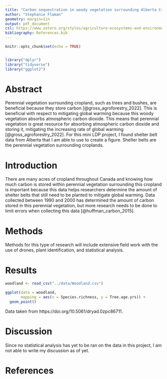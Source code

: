 ```yaml
---
title: "Carbon sequestration in woody vegetation surrounding Alberta Cropland"
author: "Stephanie Flaman"
geometry: margin=1in
output: pdf_document
csl: https://www.zotero.org/styles/agriculture-ecosystems-and-environment?source=1
bibliography: References.bib
---
```


```r
knitr::opts_chunk$set(echo = TRUE)


library("dplyr")
library("tidyverse")
library("ggplot2")
```


# Abstract

Perennial vegetation surrounding cropland, such as trees and bushes, are beneficial because they store carbon [@gross_agroforestry_2022]. This is beneficial with respect to mitigating global warming because this woody vegetation absorbs atmospheric carbon dioxide. This means that perennial vegetation is great resource for absorbing atmospheric carbon dioxide and storing it, mitigating the increasing rate of global warming [@gross_agroforestry_2022]. For this mini LDP project, I found shelter belt data from Alberta that I am able to use to create a figure. Shelter belts are the perennial vegetation surrounding croplands.

# Introduction

There are many acres of cropland throughout Canada and knowing how much carbon is stored within perennial vegetation surrounding this cropland is important because this data helps researchers determine the amount of shelter belts that still need to be planted to mitigate global warming. Data collected between 1990 and 2000 has determined the amount of carbon stored in this perennial vegetation, but more research needs to be done to limit errors when collecting this data [@huffman_carbon_2015].

# Methods

Methods for this type of research will include extensive field work with the use of drones, plant identification, and statistical analysis.


# Results

```r

woodland <- read_csv("../data/Woodland.csv")

ggplot(data = woodland,
       mapping = aes(x = Species.richness, y = Tree.age.yrs)) +
  geom_point()

```

Data taken from https://doi.org/10.5061/dryad.0zpc86711. 

# Discussion

Since no statistical analysis has yet to be ran on the data in this project, I am not able to write my discussion as of yet.

# References

::: {#refs}
:::
